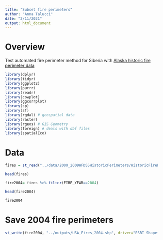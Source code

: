```yaml
---
title: "Subset fire perimeters"
author: "Anna Talucci"
date: "2/11/2021"
output: html_document
---
```


# Overview

 Test automated fire perimeter method for Siberia with [Alaska historic fire perimeter data](https://wfdss.usgs.gov/wfdss/wfdss_data_downloads.shtml)
 
 

```r
library(dplyr)
library(tidyr)
library(ggplot2)
library(purrr)
library(readr)
library(cowplot)
library(ggcorrplot)
library(sp)
library(sf)
library(rgdal) # geospatial data
library(raster)
library(rgeos) # GIS Geometry
library(foreign) # deals with dbf files
library(spatialEco)
```

# Data
```r
fires = st_read("../data/2000_2009WFDSSHistoricPerimeters/HistoricFirePerimeters_2000_2009.shp", "HistoricFirePerimeters_2000_2009") 
```

```r
head(fires)
```

```r
fire2004= fires %>% filter(FIRE_YEAR==2004)
```

```r
head(fire2004)
```


```r
fire2004
```



# Save 2004 fire perimeters
```r
st_write(fire2004, "../outputs/USA_Fires_2004.shp", driver="ESRI Shapefile") 

```